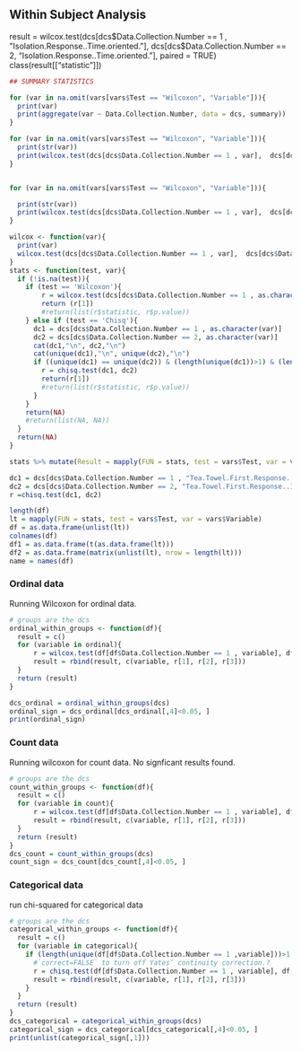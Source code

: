 

## Within Subject Analysis

result = wilcox.test(dcs[dcs$Data.Collection.Number == 1 , "Isolation.Response..Time.oriented."],  dcs[dcs$Data.Collection.Number == 2, "Isolation.Response..Time.oriented."], paired = TRUE)
class(result[["statistic"]])

```r
## SUMMARY STATISTICS

for (var in na.omit(vars[vars$Test == "Wilcoxon", "Variable"])){
  print(var)
  print(aggregate(var ~ Data.Collection.Number, data = dcs, summary))
}    

for (var in na.omit(vars[vars$Test == "Wilcoxon", "Variable"])){
  print(str(var))
  print(wilcox.test(dcs[dcs$Data.Collection.Number == 1 , var],  dcs[dcs$Data.Collection.Number == 2, var], paired = TRUE)[1:3])
}


for (var in na.omit(vars[vars$Test == "Wilcoxon", "Variable"])){

  print(str(var))
  print(wilcox.test(dcs[dcs$Data.Collection.Number == 1 , var],  dcs[dcs$Data.Collection.Number == 2, var], paired = TRUE)[1:3])
}

wilcox <- function(var){
  print(var)
  wilcox.test(dcs[dcs$Data.Collection.Number == 1 , var],  dcs[dcs$Data.Collection.Number == 2, var], paired = TRUE)
}
stats <- function(test, var){
  if (!is.na(test)){
    if (test == 'Wilcoxon'){
        r = wilcox.test(dcs[dcs$Data.Collection.Number == 1 , as.character(var)],  dcs[dcs$Data.Collection.Number == 2, as.character(var)], paired = TRUE)
        return (r[1])
        #return(list(r$statistic, r$p.value))
    } else if (test == 'Chisq'){
      dc1 = dcs[dcs$Data.Collection.Number == 1 , as.character(var)]
      dc2 = dcs[dcs$Data.Collection.Number == 2, as.character(var)]
      cat(dc1,"\n", dc2,"\n")
      cat(unique(dc1),"\n", unique(dc2),"\n")
      if ((unique(dc1) == unique(dc2)) & (length(unique(dc1))>1) & (length(unique(dc2))>1)){
        r = chisq.test(dc1, dc2)
        return(r[1])
        #return(list(r$statistic, r$p.value))
      }
    }
    return(NA)
    #return(list(NA, NA))
  }
  return(NA)
}

stats %>% mutate(Result = mapply(FUN = stats, test = vars$Test, var = vars$Variable))

dc1 = dcs[dcs$Data.Collection.Number == 1 , "Tea.Towel.First.Response..Indifferent."]
dc2 = dcs[dcs$Data.Collection.Number == 2, "Tea.Towel.First.Response..Indifferent."]
r =chisq.test(dc1, dc2)

length(df)
lt = mapply(FUN = stats, test = vars$Test, var = vars$Variable)
df = as.data.frame(unlist(lt))
colnames(df)
df1 = as.data.frame(t(as.data.frame(lt)))
df2 = as.data.frame(matrix(unlist(lt), nrow = length(lt)))
name = names(df)


```
### Ordinal data
Running Wilcoxon for ordinal data. 
```r
# groups are the dcs
ordinal_within_groups <- function(df){
  result = c()
  for (variable in ordinal){
      r = wilcox.test(df[df$Data.Collection.Number == 1 , variable], df[df$Data.Collection.Number == 2, variable], paired = TRUE)
      result = rbind(result, c(variable, r[1], r[2], r[3]))
  }
  return (result)
}

dcs_ordinal = ordinal_within_groups(dcs)
ordinal_sign = dcs_ordinal[dcs_ordinal[,4]<0.05, ]
print(ordinal_sign)
```

### Count data
Running wilcoxon for count data. No signficant results found.
```r
# groups are the dcs
count_within_groups <- function(df){
  result = c()
  for (variable in count){
      r = wilcox.test(df[df$Data.Collection.Number == 1 , variable], df[df$Data.Collection.Number == 2, variable], paired = TRUE)
      result = rbind(result, c(variable, r[1], r[2], r[3]))
  }
  return (result)
}
dcs_count = count_within_groups(dcs)
count_sign = dcs_count[dcs_count[,4]<0.05, ]
```

### Categorical data
run chi-squared for categorical data

```r
# groups are the dcs
categorical_within_groups <- function(df){
  result = c()
  for (variable in categorical){
    if (length(unique(df[df$Data.Collection.Number == 1 ,variable]))>1 & length(unique(df[df$Data.Collection.Number == 2 ,variable]))>1){
      #`correct=FALSE` to turn off Yates’ continuity correction.? 
      r = chisq.test(df[df$Data.Collection.Number == 1 , variable], df[df$Data.Collection.Number == 2, variable])
      result = rbind(result, c(variable, r[1], r[2], r[3]))
    }
  }
  return (result)
}
dcs_categorical = categorical_within_groups(dcs)
categorical_sign = dcs_categorical[dcs_categorical[,4]<0.05, ]
print(unlist(categorical_sign[,1]))
```
